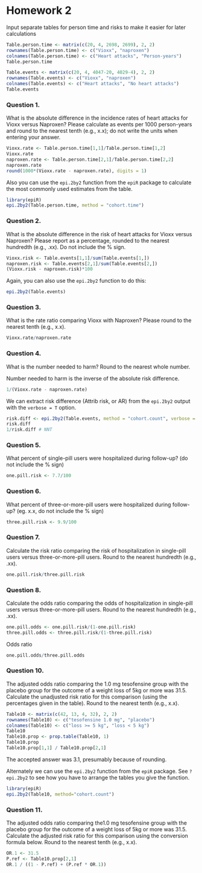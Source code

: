 Homework 2
========================================================

Input separate tables for person time and risks to make it easier for later calculations

```r
Table.person.time <- matrix(c(20, 4, 2698, 2699), 2, 2)
rownames(Table.person.time) <- c("Vioxx", "naproxen")
colnames(Table.person.time) <- c("Heart attacks", "Person-years")
Table.person.time

Table.events <- matrix(c(20, 4, 4047-20, 4029-4), 2, 2)
rownames(Table.events) <- c("Vioxx", "naproxen")
colnames(Table.events) <- c("Heart attacks", "No heart attacks")
Table.events
```

### Question 1.
What is the absolute difference in the incidence rates of heart attacks for Vioxx versus Naproxen? Please calculate as events per 1000 person-years and round to the nearest tenth (e.g., x.x); do not write the units when entering your answer.

```r
Vioxx.rate <- Table.person.time[1,1]/Table.person.time[1,2]
Vioxx.rate
naproxen.rate <- Table.person.time[2,1]/Table.person.time[2,2]
naproxen.rate
round(1000*(Vioxx.rate - naproxen.rate), digits = 1)
```

Also you can use the `epi.2by2` function from the `epiR` package to calculate the most commonly used estimates from the table.

```r
library(epiR)
epi.2by2(Table.person.time, method = "cohort.time")
```


### Question 2.
What is the absolute difference in the risk of heart attacks for Vioxx versus Naproxen? Please report as a percentage, rounded to the nearest hundredth (e.g., .xx). Do not include the % sign.

```r
Vioxx.risk <- Table.events[1,1]/sum(Table.events[1,])
naproxen.risk <- Table.events[2,1]/sum(Table.events[2,])
(Vioxx.risk - naproxen.risk)*100
```

Again, you can also use the `epi.2by2` function to do this:

```r
epi.2by2(Table.events)
```

### Question 3.
What is the rate ratio comparing Vioxx with Naproxen? Please round to the nearest tenth (e.g., x.x).

```r
Vioxx.rate/naproxen.rate
```

### Question 4.
What is the number needed to harm? Round to the nearest whole number.

Number needed to harm is the inverse of the absolute risk difference.
```r
1/(Vioxx.rate - naproxen.rate)
```

We can extract risk difference (Attrib risk, or AR) from the `epi.2by2` output with the `verbose = T` option.

```r
risk.diff <- epi.2by2(Table.events, method = "cohort.count", verbose = T)$AR/100
risk.diff
1/risk.diff # NNT
```

### Question 5.
What percent of single-pill users were hospitalized during follow-up? (do not include the % sign)
```r
one.pill.risk <- 7.7/100
```


### Question 6.
What percent of three-or-more-pill users were hospitalized during follow-up? (eg. x.x, do not include the % sign)

```r
three.pill.risk <- 9.9/100
```

### Question 7.
Calculate the risk ratio comparing the risk of hospitalization in single-pill users versus three-or-more-pill users. Round to the nearest hundredth (e.g., .xx).

```r
one.pill.risk/three.pill.risk
```

### Question 8.
Calculate the odds ratio comparing the odds of hospitalization in single-pill users versus three-or-more-pill users. Round to the nearest hundredth (e.g., .xx).
```r
one.pill.odds <- one.pill.risk/(1-one.pill.risk)
three.pill.odds <- three.pill.risk/(1-three.pill.risk)
```
Odds ratio
```r
one.pill.odds/three.pill.odds
```

### Question 10.
The adjusted odds ratio comparing the 1.0 mg tesofensine group with the placebo group for the outcome of a weight loss of 5kg or more was 31.5. Calculate the unadjusted risk ratio for this comparison (using the percentages given in the table). Round to the nearest tenth (e.g., x.x).

```r
Table10 <- matrix(c(42, 13, 4, 32), 2, 2)
rownames(Table10) <- c("tesofensine 1.0 mg", "placebo")
colnames(Table10) <- c("loss >= 5 kg", "loss < 5 kg")
Table10
Table10.prop <- prop.table(Table10, 1)
Table10.prop
Table10.prop[1,1] / Table10.prop[2,1]
```
The accepted answer was 3.1, presumably because of rounding.

Alternately we can use the `epi.2by2` function from the `epiR` package. See `?epi.2by2` to see how you have to arrange the tables you give the function.

```r
library(epiR)
epi.2by2(Table10, method="cohort.count")
```
### Question 11.
The adjusted odds ratio comparing the1.0 mg tesofensine group with the placebo group for the outcome of a weight loss of 5kg or more was 31.5. Calculate the adjusted risk ratio for this comparison using the conversion formula below. Round to the nearest tenth (e.g., x.x).

```r
OR.1 <- 31.5
P.ref <- Table10.prop[2,1]
OR.1 / ((1 - P.ref) + (P.ref * OR.1))
```
